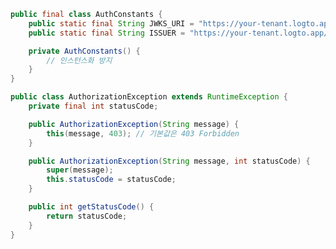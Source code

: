 ```java title="AuthConstants.java"
public final class AuthConstants {
    public static final String JWKS_URI = "https://your-tenant.logto.app/oidc/jwks";
    public static final String ISSUER = "https://your-tenant.logto.app/oidc";

    private AuthConstants() {
        // 인스턴스화 방지
    }
}
```

```java title="AuthorizationException.java"
public class AuthorizationException extends RuntimeException {
    private final int statusCode;

    public AuthorizationException(String message) {
        this(message, 403); // 기본값은 403 Forbidden
    }

    public AuthorizationException(String message, int statusCode) {
        super(message);
        this.statusCode = statusCode;
    }

    public int getStatusCode() {
        return statusCode;
    }
}
```
